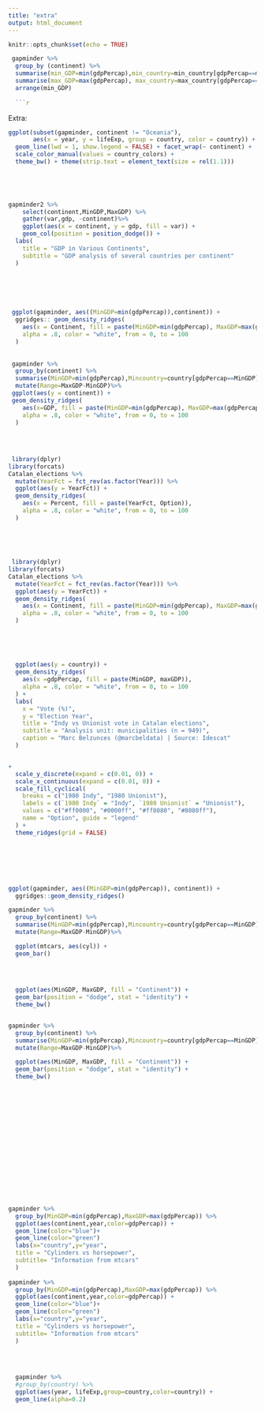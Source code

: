 ```yaml
---
title: "extra"
output: html_document
---
```


```r
knitr::opts_chunk$set(echo = TRUE)
```

```r
 gapminder %>% 
  group_by (continent) %>% 
  summarise(min_GDP=min(gdpPercap),min_country=min_country[gdpPercap==min_GDP],min_year=min_year[gdpPercap==min_GDP],
  summarise(max_GDP=max(gdpPercap), max_country=max_country[gdpPercap==min_GDP],min_year=min_year[gdpPercap==min_GDP]) %>%
  arrange(min_GDP)
  
  ```r

```





Extra:
```r
 
ggplot(subset(gapminder, continent != "Oceania"),
       aes(x = year, y = lifeExp, group = country, color = country)) +
  geom_line(lwd = 1, show.legend = FALSE) + facet_wrap(~ continent) +
  scale_color_manual(values = country_colors) +
  theme_bw() + theme(strip.text = element_text(size = rel(1.1)))
  
  



gapminder2 %>%
    select(continent,MinGDP,MaxGDP) %>% 
    gather(var,gdp, -continent)%>%
    ggplot(aes(x = continent, y = gdp, fill = var)) +
    geom_col(position = position_dodge()) +
  labs(
    title = "GDP in Various Continents",
    subtitle = "GDP analysis of several countries per continent"
  )





 
 ggplot(gapminder, aes((MinGDP=min(gdpPercap)),continent)) +
  ggridges:: geom_density_ridges(
    aes(x = Continent, fill = paste(MinGDP=min(gdpPercap), MaxGDP=max(gdpPercap))), 
    alpha = .8, color = "white", from = 0, to = 100
  ) 
 
 
 gapminder %>% 
  group_by(continent) %>% 
  summarise(MinGDP=min(gdpPercap),Mincountry=country[gdpPercap==MinGDP],Minyear=year[gdpPercap==MinGDP],MaxGDP=max(gdpPercap),Maxcountry=country[gdpPercap==MaxGDP],Maxyear=year[gdpPercap==MaxGDP])%>% 
  mutate(Range=MaxGDP-MinGDP)%>%
 ggplot(aes(y = continent)) +
 geom_density_ridges(
    aes(x=GDP, fill = paste(MinGDP=min(gdpPercap), MaxGDP=max(gdpPercap))), 
    alpha = .8, color = "white", from = 0, to = 100
  ) 
 
 
  
 
 library(dplyr)
library(forcats)
Catalan_elections %>%
  mutate(YearFct = fct_rev(as.factor(Year))) %>%
  ggplot(aes(y = YearFct)) +
  geom_density_ridges(
    aes(x = Percent, fill = paste(YearFct, Option)), 
    alpha = .8, color = "white", from = 0, to = 100
  ) 
 
 
 
 
  
 library(dplyr)
library(forcats)
Catalan_elections %>%
  mutate(YearFct = fct_rev(as.factor(Year))) %>%
  ggplot(aes(y = YearFct)) +
  geom_density_ridges(
    aes(x = Continent, fill = paste(MinGDP=min(gdpPercap), MaxGDP=max(gdpPercap))), 
    alpha = .8, color = "white", from = 0, to = 100
  ) 
 
 
 
 
 
  ggplot(aes(y = country)) +
  geom_density_ridges(
    aes(x =gdpPercap, fill = paste(MinGDP, maxGDP)), 
    alpha = .8, color = "white", from = 0, to = 100
  ) +
  labs(
    x = "Vote (%)",
    y = "Election Year",
    title = "Indy vs Unionist vote in Catalan elections",
    subtitle = "Analysis unit: municipalities (n = 949)",
    caption = "Marc Belzunces (@marcbeldata) | Source: Idescat"
  ) 


+
  scale_y_discrete(expand = c(0.01, 0)) +
  scale_x_continuous(expand = c(0.01, 0)) +
  scale_fill_cyclical(
    breaks = c("1980 Indy", "1980 Unionist"),
    labels = c(`1980 Indy` = "Indy", `1980 Unionist` = "Unionist"),
    values = c("#ff0000", "#0000ff", "#ff8080", "#8080ff"),
    name = "Option", guide = "legend"
  ) +
  theme_ridges(grid = FALSE)







ggplot(gapminder, aes((MinGDP=min(gdpPercap)), continent)) +
  ggridges::geom_density_ridges()

gapminder %>% 
  group_by(continent) %>% 
  summarise(MinGDP=min(gdpPercap),Mincountry=country[gdpPercap==MinGDP],Minyear=year[gdpPercap==MinGDP],MaxGDP=max(gdpPercap),Maxcountry=country[gdpPercap==MaxGDP],Maxyear=year[gdpPercap==MaxGDP])%>% 
  mutate(Range=MaxGDP-MinGDP)%>%

  ggplot(mtcars, aes(cyl)) +
  geom_bar()

  
  
  
  ggplot(aes(MinGDP, MaxGDP, fill = "Continent")) +
  geom_bar(position = "dodge", stat = "identity") +
  theme_bw()


gapminder %>% 
  group_by(continent) %>% 
  summarise(MinGDP=min(gdpPercap),Mincountry=country[gdpPercap==MinGDP],Minyear=year[gdpPercap==MinGDP],MaxGDP=max(gdpPercap),Maxcountry=country[gdpPercap==MaxGDP],Maxyear=year[gdpPercap==MaxGDP])%>% 
  mutate(Range=MaxGDP-MinGDP)%>%

  ggplot(aes(MinGDP, MaxGDP, fill = "Continent")) +
  geom_bar(position = "dodge", stat = "identity") +
  theme_bw()



  














gapminder %>% 
  group_by(MinGDP=min(gdpPercap),MaxGDP=max(gdpPercap)) %>%
  ggplot(aes(continent,year,color=gdpPercap)) + 
  geom_line(color="blue")+
  geom_line(color="green")
  labs(x="country",y="year",
  title = "Cylinders vs horsepower",
  subtitle= "Information from mtcars"
  )
  
gapminder %>% 
  group_by(MinGDP=min(gdpPercap),MaxGDP=max(gdpPercap)) %>%
  ggplot(aes(continent,year,color=gdpPercap)) + 
  geom_line(color="blue")+
  geom_line(color="green")
  labs(x="country",y="year",
  title = "Cylinders vs horsepower",
  subtitle= "Information from mtcars"
  )  
  

  
  
  gapminder %>% 
  #group_by(country) %>% 
  ggplot(aes(year, lifeExp,group=country,color=country)) +
  geom_line(alpha=0.2)

```

